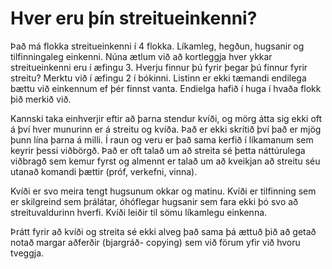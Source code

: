 
# Hver eru þín streitueinkenni?

Það má flokka streitueinkenni í 4 flokka. Líkamleg, hegðun, hugsanir og tilfinningaleg einkenni.
Núna ætlum við að kortleggja hver ykkar streitueinkenni eru í æfingu 3. Hverju finnur þú fyrir þegar þú finnur fyrir streitu? Merktu við í æfingu 2 í bókinni. Listinn er ekki tæmandi endilega bættu við einkennum ef þér finnst vanta. Endielga hafið í huga í hvaða flokk þið merkið við.

Kannski taka einhverjir eftir að þarna stendur kvíði, og mörg átta sig ekki oft á því hver munurinn er á streitu og kvíða. Það er ekki skrítið því það er mjög þunn lína þarna á milli. Í raun og veru er það sama kerfið í líkamanum sem keyrir þessi viðbörgð. Það er oft talað um að streita sé þetta náttúrulega viðbragð sem kemur fyrst og almennt er talað um að kveikjan að streitu séu utanað komandi þættir (próf, verkefni, vinna). 

Kvíði er svo meira tengt hugsunum okkar og matinu. Kvíði er tilfinning sem er skilgreind sem  þrálátar, óhóflegar hugsanir sem fara ekki þó svo að streituvaldurinn hverfi. Kvíði leiðir til sömu líkamlegu einkenna.

Þrátt fyrir að kvíði og streita sé ekki alveg það sama þá ættuð þið að getað notað margar aðferðir (bjargráð- copying) sem við förum yfir við hvoru tveggja. 

<FullWidthImage image="/images/unit/streitueinkenni.png" />

<TextareaInput title="Hver eru þín einkenni?" />
<UnitNavButtons prevUrl="./5-is-stress-normal" nextUrl="./7-why-is-stress-okay" />
